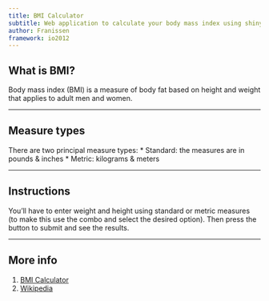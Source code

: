 ```yaml
---
title: BMI Calculator
subtitle: Web application to calculate your body mass index using shinyapps
author: Franissen
framework: io2012
---
```


## What is BMI?

Body mass index (BMI) is a measure of body fat based on height and weight that applies to adult men and women.

---

## Measure types

There are two principal measure types:
* Standard: the measures are in pounds & inches 
* Metric: kilograms & meters

---

## Instructions

You'll have to enter weight and height using standard or metric measures (to make this use the combo and select the desired option).
Then press the button to submit and see the results.

---

## More info

1. [BMI Calculator](http://franissen.shinyapps.io/bmi_calculator/)
2. [Wikipedia](http://en.wikipedia.org/wiki/Body_mass_index)
